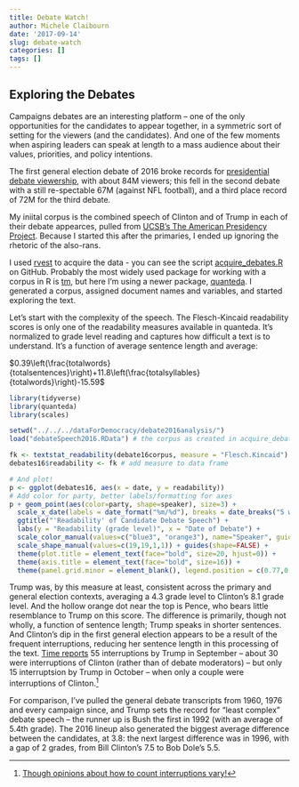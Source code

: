 ```yaml
---
title: Debate Watch!
author: Michele Claibourn
date: '2017-09-14'
slug: debate-watch
categories: []
tags: []
---
```


## Exploring the Debates

Campaigns debates are an interesting platform -- one of the only opportunities for the candidates to appear together, in a symmetric sort of setting for the viewers (and the candidates). And one of the few moments when aspiring leaders can speak at length to a mass audience about their values, priorities, and policy intentions. 

The first general election debate of 2016 broke records for [presidential debate viewership](https://en.wikipedia.org/wiki/United_States_presidential_debates#Timeline), with about 84M viewers; this fell in the second debate with a still re-spectable 67M (against NFL football), and a third place record of 72M for the third debate.

My iniital corpus is the combined speech of Clinton and of Trump in each of their debate appearces, pulled from [UCSB's The American Presidency Project](http://www.presidency.ucsb.edu/debates.php). Because I started this after the primaries, I ended up ignoring the rhetoric of the also-rans. 

I used [rvest](https://github.com/hadley/rvest) to acquire the data - you can see the script [acquire_debates.R](https://github.com/mclaibourn/debates2016) on GitHub. Probably the most widely used package for working with a corpus in R is [tm](https://cran.r-project.org/web/packages/tm/index.html), but here I'm using a newer package, [quanteda](https://github.com/kbenoit/quanteda). I generated a corpus, assigned document names and variables, and started exploring the text.

Let's start with the complexity of the speech. The Flesch-Kincaid readability scores is only one of the readability measures available in quanteda. It's normalized to grade level reading and captures how difficult a text is to understand. It's a function of average sentence length and average: 

$0.39\left(\frac{totalwords}{totalsentences}\right)+11.8\left(\frac{totalsyllables}{totalwords}\right)-15.59$

```r
library(tidyverse)
library(quanteda)
library(scales)

setwd("../../../dataForDemocracy/debate2016analysis/")
load("debateSpeech2016.RData") # the corpus as created in acquire_debates.R

fk <- textstat_readability(debate16corpus, measure = "Flesch.Kincaid")
debates16$readability <- fk # add measure to data frame

# And plot!
p <- ggplot(debates16, aes(x = date, y = readability))
# Add color for party, better labels/formatting for axes
p + geom_point(aes(color=party, shape=speaker), size=3) +
  scale_x_date(labels = date_format("%m/%d"), breaks = date_breaks("5 weeks")) + # (scales)
  ggtitle("'Readability' of Candidate Debate Speech") + 
  labs(y = "Readability (grade level)", x = "Date of Debate") +
  scale_color_manual(values=c("blue3", "orange3"), name="Speaker", guide=guide_legend(reverse = TRUE)) +
  scale_shape_manual(values=c(19,19,1,1)) + guides(shape=FALSE) +
  theme(plot.title = element_text(face="bold", size=20, hjust=0)) + 
  theme(axis.title = element_text(face="bold", size=16)) + 
  theme(panel.grid.minor = element_blank(), legend.position = c(0.77,0.9), legend.text=element_text(face="bold", size=12))
```

Trump was, by this measure at least, consistent across the primary and general election contexts, averaging a 4.3 grade level to Clinton's 8.1 grade level. And the hollow orange dot near the top is Pence, who bears little resemblance to Trump on this score. The difference is primarily, though not wholly, a function of sentence length; Trump speaks in shorter sentences. And Clinton's dip in the first general election appears to be a result of the frequent interruptions, reducing her sentence length in this processing of the text. [Time reports](http://time.com/4538271/donald-trump-nasty-woman-interruption-presidential-debate/) 55 interruptions by Trump in September -- about 30 were interruptions of Clinton (rather than of debate moderators) -- but
only 15 interruptsion by Trump in October -- when only a couple were interruptions of Clinton.[^1]

For comparison, I've pulled the general debate transcripts from 1960, 1976 and every campaign since, and Trump sets the record for "least complex" debate speech -- the runner up is Bush the first in 1992 (with an average of 5.4th grade). The 2016 lineup also generated the
biggest average difference between the candidates, at 3.8: the next largest difference was in 1996, with a gap of 2 grades, from Bill Clinton's 7.5 to Bob Dole's 5.5.

[^1]: [Though opinions about how to count interruptions vary!](https://fivethirtyeight.com/features/how-many-times-did-trump-interrupt-clinton-in-the-first-debate-depends-on-how-you-count/)


